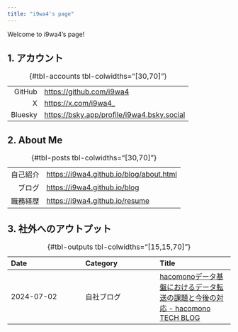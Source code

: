 ```yaml
---
title: "i9wa4's page"
---
```


Welcome to i9wa4's page!

## 1. アカウント

: {#tbl-accounts tbl-colwidths="[30,70]"}

|        |                            |
| ---:   | :---                       |
| GitHub | <https://github.com/i9wa4> |
| X      | <https://x.com/i9wa4_>     |
|Bluesky|<https://bsky.app/profile/i9wa4.bsky.social>|

## 2. About Me

: {#tbl-posts tbl-colwidths="[30,70]"}

|          |                                           |
| ---:     | :---                                      |
| 自己紹介 | <https://i9wa4.github.io/blog/about.html> |
| ブログ   | <https://i9wa4.github.io/blog>            |
| 職務経歴 | <https://i9wa4.github.io/resume>          |

<!-- | スライド | <https://i9wa4.github.io/slides> | -->

## 3. 社外へのアウトプット

: {#tbl-outputs tbl-colwidths="[15,15,70]"}

| Date       | Category   | Title                                                                                                                             |
| :---       | :---       | :---                                                                                                                              |
| 2024-07-02 | 自社ブログ | [hacomonoデータ基盤におけるデータ転送の課題と今後の対応 - hacomono TECH BLOG](https://techblog.hacomono.jp/entry/2024/07/02/1100) |
